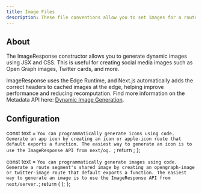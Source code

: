 ```yaml
---
title: Image Files
description: These file conventions allow you to set images for a route segment. They are useful for setting the images that appear on social networks and messaging apps when a user shares a link to your site, etc.
---
```


<div className="mt-3" />

## About

The ImageResponse constructor allows you to generate dynamic images using JSX and CSS. This is useful for creating social media images such as Open Graph images, Twitter cards, and more.

ImageResponse uses the Edge Runtime, and Next.js automatically adds the correct headers to cached images at the edge, helping improve performance and reducing recomputation. Find more information on the Metadata API here: [Dynamic Image Generation](https://nextjs.org/docs/app/building-your-application/optimizing/metadata#dynamic-image-generation).

## Configuration


  const text = `You can programmatically generate icons using code. Generate an app icon by creating an icon or apple-icon route that default exports a function. The easiest way to generate an icon is to use the ImageResponse API from next/og.
`;
  return <MetadataCodeRenderer functionName="generateSiteLogo" text={text} />;
};

<SiteLogo />

  const text = `You can programmatically generate images using code. Generate a route segment's shared image by creating an opengraph-image or twitter-image route that default exports a function. The easiest way to generate an image is to use the ImageResponse API from next/server.`;
  return (
    <MetadataCodeRenderer
      functionName="generateOpenGraphTwitterImage"
      text={text}
    />
  );
};

<OpenGraphTwitterIamge />
